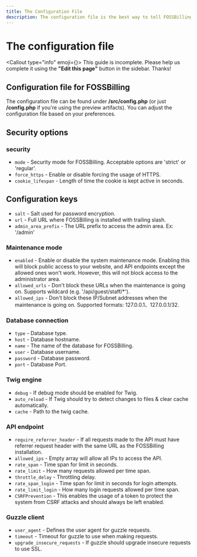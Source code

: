 ```yaml
---
title: The Configuration File
description: The configuration file is the best way to tell FOSSBilling how to run. In this guide, we will cover your options to configure FOSSBilling.
---
```



# <FontAwesomeIcon icon={faWrench} /> The configuration file
<Callout type="info" emoji={<FontAwesomeIcon icon={faPersonDigging} />}>
    This guide is incomplete. Please help us complete it using the **"Edit this page"** button in the sidebar. Thanks!
</Callout>

## Configuration file for FOSSBilling
The configuration file can be found under **/src/config.php** (or just **/config.php** if you're using the preview artifacts). You can adjust the configuration file based on your preferences.

## Security options
### security
* `mode` - Security mode for FOSSBilling. Acceptable options are 'strict' or 'regular'. 
* `force_https` - Enable or disable forcing the usage of HTTPS. 
* `cookie_lifespan` - Length of time the cookie is kept active in seconds. 

## Configuration keys
* `salt` - Salt used for password encryption.
* `url` - Full URL where FOSSBilling is installed with trailing slash.
* `admin_area_prefix` - The URL prefix to access the admin area. Ex: '/admin' 

### Maintenance mode
* `enabled`  - Enable or disable the system maintenance mode. Enabling this will block public access to your website, and API endpoints except the allowed ones won't work. However, this will not block access to the administrator area.
* `allowed_urls` - Don't block these URLs when the maintenance is going on. Supports wildcard (e.g. '/api/guest/staff/*').
* `allowed_ips` - Don't block these IP/Subnet addresses when the maintenance is going on. Supported formats: 127.0.0.1、127.0.0.1/32.

### Database connection
* `type` - Database type.
* `host` - Database hostname.
* `name` - The name of the database for FOSSBilling.
* `user` - Database username.
* `password` - Database password.
* `port` - Database Port.

### Twig engine
* `debug` - If debug mode should be enabled for Twig.
* `auto_reload` - If Twig should try to detect changes to files & clear cache automatically.
* `cache` - Path to the twig cache.

### API endpoint
* `require_referrer_header` - If all requests made to the API must have referrer request header with the same URL as the FOSSBilling installation.
* `allowed_ips` - Empty array will allow all IPs to access the API.
* `rate_span` - Time span for limit in seconds.
* `rate_limit` - How many requests allowed per time span.
* `throttle_delay` - Throttling delay.
* `rate_span_login` - Time span for limit in seconds for login attempts.
* `rate_limit_login` - How many login requests allowed per time span.
* `CSRFPrevention` - This enables the usage of a token to protect the system from CSRF attacks and should always be left enabled.

### Guzzle client
* `user_agent` - Defines the user agent for guzzle requests.
* `timeout` - Timeout for guzzle to use when making requests.
* `upgrade_insecure_requests` - If guzzle should upgrade insecure requests to use SSL.
